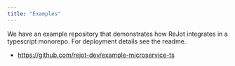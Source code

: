 ```yaml
---
title: "Examples"
---
```


We have an example repository that demonstrates how ReJot integrates in a typescript monorepo. For
deployment details see the readme.

- https://github.com/rejot-dev/example-microservice-ts
